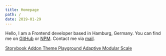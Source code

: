 ```yaml
---
title: Homepage
path: /
date: 2019-01-29
---
```



<Seo title="Homepage" />

Hello, I am a Frontend developer based in Hamburg, Germany.
You can find me on [GitHub](https://github.com/jeslage "GitHub profile") or [NPM](https://www.npmjs.com/~jeslage "NPM profile"). Contact me via [mail](mailto:hello@johanneseslage.de).

<ProjectList label="Worked on this websites">
  <ProjectItem
    link="https://www.umlaut.com"
    image="umlaut.png"
    label="Umlaut"
    color="linear-gradient(to bottom, rgb(255, 220, 0), rgb(212, 1, 21) 20%, rgb(164, 35, 132) 40%, rgb(53, 42, 132) 60%, rgb(0, 153, 147) 87%, rgb(161, 198, 50))"
  />
  <ProjectItem
    link="https://www.futurium.de"
    image="futurium.png"
    label="Futurium Berlin"
    color="rgb(242, 164, 162)"
  />
  <ProjectItem
    link="https://www.pelicanbar.de"
    image="pelicanbar.png"
    label="Pelican Bar Hamburg"
    color="#4abbb7"
  />
  <ProjectItem
    link="http://www.berghuis.de"
    image="berghuis.png"
    label="Berghuis Kälberhandel"
    color="#39be58"
  />
</ProjectList>

<ProjectList label="Side Projects">
  <ProjectItem
    link="https://lorem-ipsum-generator.johanneseslage.now.sh"
    image="lorem-ipsum-generator.png"
    label="Lorem Ipsum Generator"
    color="#2f2f2f"
/>

  <ProjectItem
    link="https://loremipsumgame.netlify.com"
    image="lorem-ipsum-game.png"
    label="Lorem Ipsum Game"
    color="red"
  />
  <ProjectItem
    link="https://shortcut-game.netlify.com"
    image="shortcut-game.png"
    label="Shortcut Game"
    color="#323232"
  />
</ProjectList>

<ProjectList label="Open Source">
  <a
    href="https://github.com/jeslage/storybook-addon-theme-playground"
    target="_blank"
  >
    Storybook Addon Theme Playground
  </a>
  <a href="https://github.com/jeslage/adaptive-modular-scale" target="_blank">
    Adaptive Modular Scale
  </a>
</ProjectList>
